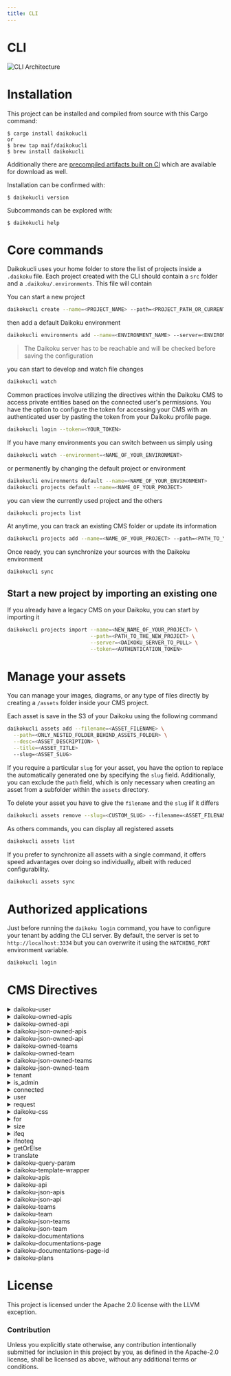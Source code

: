 ```yaml
---
title: CLI
---
```


# CLI




<div style={{textAlign: 'center'}}>
  <img
    src={ArchiImageUrl}
    alt="CLI Architecture"
  />
</div>



# Installation

This project can be installed and compiled from source with this Cargo command:

```
$ cargo install daikokucli
or
$ brew tap maif/daikokucli
$ brew install daikokucli
```

Additionally there are [precompiled artifacts built on CI][artifacts] which are
available for download as well.

[artifacts]: https://github.com/MAIF/daikoku/releases

Installation can be confirmed with:

```
$ daikokucli version
```

Subcommands can be explored with:

```
$ daikokucli help
```

# Core commands

Daikokucli uses your home folder to store the list of projects inside a `.daikoku` file. Each project created with the CLI should contain a `src` folder and a `.daikoku/.environments`. This file will contain

You can start a new project 

```sh
daikokucli create --name=<PROJECT_NAME> --path=<PROJECT_PATH_OR_CURRENT_FOLDER>
``` 

then add a default Daikoku environment  

```sh
daikokucli environments add --name=<ENVIRONMENT_NAME> --server=<ENVIROMNENT_SERVER>
``` 

> The Daikoku server has to be reachable and will be checked before saving the configuration

you can start to develop and watch file changes

```sh
daikokucli watch
``` 

Common practices involve utilizing the directives within the Daikoku CMS to access private entities based on the connected user's permissions. You have the option to configure the token for accessing your CMS with an authenticated user by pasting the token from your Daikoku profile page.

```sh
daikokucli login --token=<YOUR_TOKEN>
```

If you have many environments you can switch between us simply using

```sh
daikokucli watch --environment=<NAME_OF_YOUR_ENVIRONMENT>
``` 

or permanently by changing the default project or environment

```sh
daikokucli environments default --name=<NAME_OF_YOUR_ENVIRONMENT>
daikokucli projects default --name=<NAME_OF_YOUR_PROJECT>
``` 

you can view the currently used project and the others
```sh
daikokucli projects list
``` 

At anytime, you can track an existing CMS folder or update its information
```sh
daikokucli projects add --name=<NAME_OF_YOUR_PROJECT> --path=<PATH_TO_YOUR_PROJECT> --overwrite=<true|false>
``` 

Once ready, you can synchronize your sources with the Daikoku environment
```sh
daikokucli sync
```

## Start a new project by importing an existing one

If you already have a legacy CMS on your Daikoku, you can start by importing it 
```sh
daikokucli projects import --name=<NEW_NAME_OF_YOUR_PROJECT> \
                           --path=<PATH_TO_THE_NEW_PROJECT> \
                           --server=<DAIKOKU_SERVER_TO_PULL> \
                           --token=<AUTHENTICATION_TOKEN>
```

# Manage your assets

You can manage your images, diagrams, or any type of files directly by creating a `/assets` folder inside your CMS project.

Each asset is save in the S3 of your Daikoku using the following command
```sh
daikokucli assets add --filename=<ASSET_FILENAME> \
  --path=<ONLY_NESTED_FOLDER_BEHIND_ASSETS_FOLDER> \
  --desc=<ASSET_DESCRIPTION> \
  --title=<ASSET_TITLE>
  --slug=<ASSET_SLUG>
```

If you require a particular `slug` for your asset, you have the option to replace the automatically generated one by specifying the `slug` field. Additionally, you can exclude the `path` field, which is only necessary when creating an asset from a subfolder within the `assets` directory.

To delete your asset you have to give the `filename` and the `slug` iif it differs

```sh
daikokucli assets remove --slug=<CUSTOM_SLUG> --filename=<ASSET_FILENAME>
```

As others commands, you can display all registered assets 
```sh
daikokucli assets list
```

If you prefer to synchronize all assets with a single command, it offers speed advantages over doing so individually, albeit with reduced configurability.
```sh
daikokucli assets sync
```

# Authorized applications

Just before running the `daikoku login` command, you have to configure your tenant by adding the CLI server. By default, the server is set to `http://localhost:3334` but you can overwrite it using the `WATCHING_PORT` environment variable.

```sh
daikokucli login
```

# CMS Directives

<details>
  <summary>
  daikoku-user
  </summary>
  Parameters
  <ul>
    <li>string user id</li>
  </ul>
  
  ```html
  {{#daikoku-user "{{userId}}"}}
    <div>
      <span>{{user.name}}</span>
      <img src="{{user.picture}}" />
    </div>
  {{/daikoku-user}}
  ```
</details>


<details>
  <summary>
  daikoku-owned-apis
  </summary>
  Parameters
  <ul>
    <li>visibility: can be Private | Public | All</li>
  </ul>
  
  ```html
  {{#daikoku-owned-apis visibility="Private"}}
    <span>Mon api : {{api.name}}</span>
  {{/daikoku-owned-apis}}
  ```
</details>

<details>
  <summary>
  daikoku-owned-api
  </summary>
  Parameters
  <ul>
    <li>String API id</li>
    <li>The API version is optional, but it defaults to 1.0.0 when not specified.</li>
  </ul>
      
  ```html
  {{#daikoku-owned-api "{{apiId}}" version="1.0.0"}}
    <span>Mon api : {{api.name}}</span>
  {{/daikoku-owned-api}}
  ```
</details>

<details>
  <summary>
  daikoku-json-owned-apis
  </summary>
  Parameters
  <ul>
    <li>Visibility : Private, Public or All</li>
  </ul>

  ```html
  {{#daikoku-json-owned-apis visibility="Private"}}

  {{/daikoku-json-owned-apis}}
  ```
</details>
  
<details>
  <summary>
  daikoku-json-owned-api
  </summary>
  Parameters
  <ul>
    <li>The API id, string value expected</li>
    <li>The API version is optional, but it defaults to 1.0.0 when not specified.</li>
  </ul>

  ```html
  {{#daikoku-json-owned-api "{{apiId}}" version="1.0.0"}}
  {{/daikoku-json-owned-api}}
  ```
</details>

<details>
  <summary>
  daikoku-owned-teams
  </summary>

  ```html
  {{#daikoku-owned-teams}}
    <span>Ma team : {{team.name}}
  {{/daikoku-owned-teams}}
  ```
</details>

<details>
  <summary>
  daikoku-owned-team
  </summary>
  Parameters
  <ul>
    <li>The team ID, string value expected </li>
  </ul>
  
  ```html
  {{#daikoku-owned-team "{{teamId}}"}}
    <span>Mon team : {{team.name}}</span>
  {{/daikoku-owned-team}}
  ```
</details>


<details>
  <summary>
  daikoku-json-owned-teams
  </summary>

  ```html
  {{daikoku-json-owned-teams}}
  ```
</details>

<details>
  <summary>
  daikoku-json-owned-team
  </summary>
  Parameters
  <ul>
    <li>The Team ID, String value expected</li>
  </ul>

  ```html
  {{#daikoku-json-owned-team "{{teamId}}"}}

  {{/daikoku-json-owned-team}}
  ```
</details>

<details>
  <summary>
  tenant
  </summary>

  ```html
  {{tenant.name}}     <li>{{tenant.style.description}}
  ```
</details>

<details>
  <summary>
  is_admin
  </summary>
        
  ```html
  {{is_admin}}
  ```
</details>
    
<details>
  <summary>
  connected
  </summary>
        
  ```html
  {{connected}}
  ```
</details>

<details>
  <summary>
  user
  </summary>

  When you have an user returned from directive, you can use the following fields
      
    - `name`
    - `email`
    - `_id`
    - `_humandReadableId`
    - `picture`
    - `isDaikokuAdmin`
    - `starredApis`

  ```html
  <div>
    {{user.name}} - {{user.email}}
  </div>
  ```
</details>

<details>
  <summary>
  request
  </summary>
  
  ```html
  <div>
    {{request.path}} - {{request.method}} - {{request.headers}}
  </div>
  ```
</details>

<details>
  <summary>
  daikoku-css
  </summary>
  
  ```html
  <div>
    {{daikoku-css}}
  </div>
  ```
</details>

<details>
  <summary>
  for
  </summary>
  Parameters
  <ul>
    <li>the fieldname used in the helper content</li>
  </ul>
        
  ```
  {{#for '{{team.users}}' field='myuser' }}
    {{myuser.userId}}
  {{/for}}
  ```
</details>

<details>
  <summary>
  size
  </summary>
        
  ```html
  {{size '{{team.users}}'}}
  ```
</details>

<details>
  <summary>
  ifeq
  </summary>

  ```html
  {{#ifeq "{{plan.type}}" "FreeWithoutQuotas"}}
    You'll pay nothing and do whatever you want
  {{/ifeq}}
  ```
</details>

<details>
  <summary>
  ifnoteq
  </summary>
      
  ```html
  {{#ifnoteq "{{plan.type}}" "FreeWithoutQuotas"}}
    You'll pay nothing and do whatever you want
  {{/ifnoteq}}
  ```
</details>

<details>
  <summary>
  getOrElse
  </summary>
        
  ```html
  {{getOrElse "{{plan.customName}}" "Un plan"}}
  ```
</details>

<details>
  <summary>
  translate
  </summary>

  ```html
  {{translate 'Logout'}}
  ```
</details>

<details>
  <summary>
  daikoku-query-param
  </summary>
  Parameters
  <ul>
    <li>the name of the query param</li>
  </ul>

  ```html        
  {{daikoku-query-param 'my-query-param'}}
  ```
</details>


<details>
  <summary>
  daikoku-template-wrapper
  </summary>
  Parameters
  <ul>
    <li>Block path</li>
    <li>List of key=value usable in content</li>
  </ul>

  ```html
  {{#daikoku-template-wrapper '<wrapper-id>' <named-parameter>="<value>" }} 
    
  {{/daikoku-template-wrapper}}"
  ```
</details>


<details>
  <summary>
  daikoku-apis
  </summary>

  ```html
  {{#daikoku-apis}}
    <span>Api : {{api.name}}</span>
  {{/daikoku-apis}}
  ```
</details>

<details>
  <summary>
  daikoku-api
  </summary>
  Parameters
  <ul>
    <li>API id, String value expected</li>
  </ul>

  ```html
  {{#daikoku-api "{{apiId}}" version="1.0.0"}}
    <span>Mon api : {{api.name}}</span>
  {{/daikoku-api}}"
  ```
</details>

<details>
  <summary>
  daikoku-json-apis
  </summary>

  ```html
  {{daikoku-json-apis}}
  ```
</details>

<details>
  <summary>
  daikoku-json-api
  </summary>
  Parameters
  <ul>
    <li>API Id, String value expected</li>
  </ul>

  ```html
  {{#daikoku-json-api "{{apiId}}" version="1.0.0"}}

  {{/daikoku-json-api}}
  ```
</details>

<details>
  <summary>
  daikoku-teams
  </summary>

  ```html
  {{#daikoku-teams}}
    <span>Team : {{team.name}}</span>
  {{/daikoku-teams}}
  ```
</details>

<details>
  <summary>
  daikoku-team
  </summary>
  Parameters
  <ul>
    <li>Team Id, String value expected</li>
  </ul>
        
  ```html
  {{#daikoku-team "{{<teamId>}}"}}
    <span>My team : {{team.name}}</span>
  {{/daikoku-team}}
  ```
</details>


<details>
  <summary>
  daikoku-json-teams
  </summary>

  ```html
  {{daikoku-json-teams}}
  ```
</details>

<details>
  <summary>
  daikoku-json-team
  </summary>
  Parameters
  <ul>
    <li>Team Id, String value expected</li>
  </ul>
        
  ```html
  {{#daikoku-json-team "{{<teamId>}}"}}

  {{/daikoku-json-team}}
  ```

</details>

<details>
  <summary>
  daikoku-documentations
  </summary>
  Parameters
  <ul>
    <li>API id, String value expected</li>
  </ul>
        
  ```html
  {{#daikoku-documentations "{{<apiId>}}"}}
    <span>{{documentation.title}}</span>
  {{/daikoku-documentations}}
  ```
</details>

<details>
  <summary>
  daikoku-documentations-page
  </summary>
  Parameters
  <ul>
    <li>API ID, String value expected</li>
    <li>Page ID as String value</li>
  </ul>
        
  ```html
  {{#daikoku-documentations-page "<apiId>" page="<pageId>"}}
    {{documentation.content}}
  {{/daikoku-documentations-page}}
  ```
</details>

<details>
  <summary>
  daikoku-documentations-page-id
  </summary>
  Parameters
  <ul>
    <li>Team ID, String value expected</li>
    <li>The named page parameter corresponding to the id of the expected page</li>
  </ul>

  ```html
  {{#daikoku-documentations-page-id "<apiId>" page="<pageId>"}}
    {{content}}
  {{/daikoku-documentations-page-id}}"
  ```
</details>

<details>
  <summary>
  daikoku-plans
  </summary>
  Parameters
  <ul>
    <li>API ID</li>
  </ul>

  ```html
  {{#daikoku-plans "<apiId>"}}
    <span>{{plan.type}}</span>
  {{/daikoku-plans}}
  ```
</details>

# License

This project is licensed under the Apache 2.0 license with the LLVM exception.

### Contribution

Unless you explicitly state otherwise, any contribution intentionally submitted
for inclusion in this project by you, as defined in the Apache-2.0 license,
shall be licensed as above, without any additional terms or conditions.